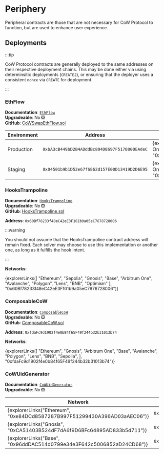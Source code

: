 
# Periphery

Peripheral contracts are those that are not necessary for CoW Protocol to function, but are used to enhance user experience.

## Deployments

:::tip

CoW Protocol contracts are generally deployed to the same addresses on their respective deployment chains. This may be done either via using determinsitic deployments (`CREATE2`), or ensuring that the deployer uses a consistent `nonce` via `CREATE` for deployment.

:::

### EthFlow

**Documentation**: [`EthFlow`](periphery/eth-flow)  
**Upgradeable**: No ❎  
**GitHub**: [CoWSwapEthFlow.sol](https://github.com/cowprotocol/ethflowcontract/blob/main/src/CoWSwapEthFlow.sol)

| Environment | Address                                      | Networks                                                                                                                                         |
| ----------- | -------------------------------------------- | ------------------------------------------------------------------------------------------------------------------------------------------------ |
| Production  | `0xbA3cB449bD2B4ADddBc894D8697F5170800EAdeC` | {explorerLinks(["Ethereum","Gnosis","Arbitrum One","Base","Avalanche","Polygon","BNB","Sepolia"], "0xbA3cB449bD2B4ADddBc894D8697F5170800EAdeC")} |
| Staging     | `0x04501b9b1D52e67f6862d157E00D13419D2D6E95` | {explorerLinks(["Ethereum","Gnosis","Arbitrum One","Base","Avalanche","Polygon","BNB","Sepolia"], "0x04501b9b1D52e67f6862d157E00D13419D2D6E95")} |

### HooksTrampoline

**Documentation**: [`HooksTrampoline`](periphery/hooks-trampoline)  
**Upgradeable**: No ❎  
**GitHub**: [HooksTrampoline.sol](https://github.com/cowprotocol/hooks-trampoline/blob/main/src/HooksTrampoline.sol)

**Address**: `0x60Bf78233f48eC42eE3F101b9a05eC7878728006`

:::warning

You should not assume that the HooksTrampoline contract address will remain fixed. Each solver may choose to use this implementation or another one, as long as it fulfills the hook intent.

:::

**Networks**:

{explorerLinks([
"Ethereum",
"Sepolia",
"Gnosis",
"Base",
"Arbitrum One",
"Avalanche",
"Polygon",
"Lens",
"BNB",
"Optimism"
], "0x60Bf78233f48eC42eE3F101b9a05eC7878728006")}

### ComposableCoW

**Documentation**: [`ComposableCoW`](periphery/composable-cow)  
**Upgradeable**: No ❎  
**GitHub**: [ComposableCoW.sol](https://github.com/cowprotocol/composable-cow/blob/main/src/ComposableCoW.sol)

**Address**: `0xfdaFc9d1902f4e0b84f65F49f244b32b31013b74`

**Networks**:

{explorerLinks([
"Ethereum",
"Gnosis",
"Arbitrum One",
"Base",
"Avalanche",
"Polygon",
"Lens",
"BNB",
"Sepolia",
], "0xfdaFc9d1902f4e0b84f65F49f244b32b31013b74")}

### CoWUidGenerator

**Documentation**: [`CoWUidGenerator`](periphery/cow-uid-generator)  
**Upgradeable**: No ❎

| Network                                                                   | Address                                      |
| ------------------------------------------------------------------------- | -------------------------------------------- |
| {explorerLinks("Ethereum", "0xe84DCd8587287B997F51299430A396AD03aAEC06")} | `0xe84DCd8587287B997F51299430A396AD03aAEC06` |
| {explorerLinks("Gnosis", "0xCA51403B524dF7dA6f9D6BFc64895AD833b5d711")}   | `0xCA51403B524dF7dA6f9D6BFc64895AD833b5d711` |
| {explorerLinks("Base", "0x96ddDAC514d0799e34e3F642c5006852aD24CD68")}     | `0x96ddDAC514d0799e34e3F642c5006852aD24CD68` |
